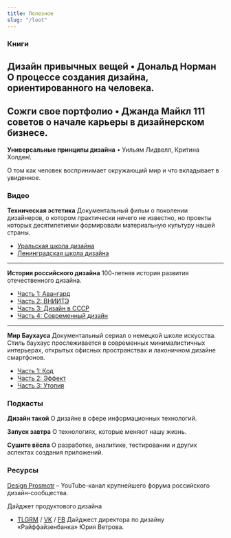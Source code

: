 ```yaml
---
title: Полезное
slug: "/loot"
---
```


### Книги
**Дизайн привычных вещей** • Дональд Норман
О процессе создания дизайна, ориентированного на человека.
---

**Сожги свое портфолио** • Джанда Майкл
111 советов о начале карьеры в дизайнерском бизнесе.
---

**Универсальные принципы дизайна** • Уильям Лидвелл, Критина Холден\

О том как человек воспринимает окружающий мир и что вкладывает в увиденное.

### Видео
**Техническая эстетика**
Документальный фильм о поколении дизайнеров, о котором практически ничего не известно, но проекты которых десятилетиями формировали материальную культуру нашей страны.
- [Уральская школа дизайна](https://www.youtube.com/watch?v=vF6gjli0FWw)
- [Ленинградская школа дизайна](https://www.youtube.com/watch?v=4eL8BDZ-JUU)
---

**История российского дизайна**
100-летняя история развития отечественного дизайна.
- [Часть 1: Авангард](https://www.youtube.com/watch?v=lUVVsRX-eEc) 
- [Часть 2: ВНИИТЭ](https://www.youtube.com/watch?v=DTwqty7pMfE)
- [Часть 3: Дизайн в СССР](https://www.youtube.com/watch?v=7klp_xqebn0)
- [Часть 4: Современный дизайн](https://www.youtube.com/watch?v=nkJ0m0Ae7yw)
---

**Мир Баухауса**
Документальный сериал о немецкой школе искусства. Стиль баухаус прослеживается в современных минималистичных интерьерах, открытых офисных пространствах и лаконичном дизайне смартфонов. 
- [Часть 1: Код](https://www.youtube.com/watch?v=7QctuOv2Xxk)
- [Часть 2: Эффект](https://www.youtube.com/watch?v=WbQpvHWB67U)
- [Часть 3: Утопия](https://www.youtube.com/watch?v=ybCfiMgN8io)

### Подкасты
**Дизайн такой**
О дизайне в сфере информационных технологий.

**Запуск завтра**
О технологиях, которые меняют нашу жизнь.

**Сушите вёсла**
О разработке, аналитике, тестировании и других аспектах создания приложений.

### Ресурсы
[Design Prosmotr](https://www.youtube.com/c/DesignProsmotrRu/about)
– YouTube-канал крупнейшего форума российского дизайн-сообщества.

Дайджет продуктового дизайна 
- [TLGRM](https://t.me/pdigest) / [VK](https://vk.com/pdigest) / [FB](https://www.facebook.com/groups/pdigest/)
Дайджест директора по дизайну «Райффайзенбанка» Юрия Ветрова.

